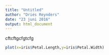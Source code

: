 ```yaml
---
title: "Untitled"
author: "Dries Reynders"
date: "23 juni 2016"
output: html_document
---
```


cftcftgcfgtcfg


```r
plot(x=iris$Petal.Length,y=iris$Petal.Width)
```


